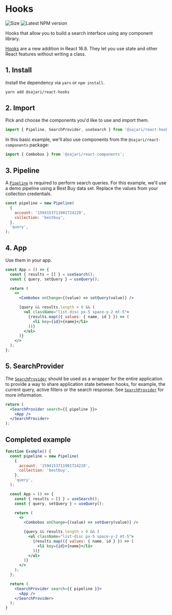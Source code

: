 
<SEO title="Hooks" description="TBD" />

# Hooks

<div className="flex space-x-2">
  <img src="https://badgen.net/bundlephobia/minzip/@sajari/react-hooks?cache=300" alt="Size" />
  <img src="https://badgen.net/npm/v/@sajari/react-hooks?cache=300" alt="Latest NPM version" />
</div>

Hooks that allow you to build a search interface using any component library.

[Hooks](https://reactjs.org/docs/hooks-intro.html) are a new addition in React 16.8. They let you use state and other React features without writing a class.

## 1. Install

Install the dependency via `yarn` or `npm install`.

```txt
yarn add @sajari/react-hooks
```

## 2. Import

Pick and choose the components you'd like to use and import them.

```js
import { Pipeline, SearchProvider, useSearch } from '@sajari/react-hooks';
```

In this basic example, we'll also use components from the `@sajari/react-components` package:

```js
import { Combobox } from '@sajari/react-components';
```

## 3. Pipeline

A [`Pipeline`](/classes/pipeline) is required to perform search queries. For this example, we'll use a demo pipeline using a Best Buy data set. Replace the values from your collection credentials.

```js
const pipeline = new Pipeline(
  {
    account: '1594153711901724220',
    collection: 'bestbuy',
  },
  'query',
);
```

## 4. App

Use them in your app.

```jsx live=false
const App = () => {
  const { results = [] } = useSearch();
  const { query, setQuery } = useQuery();

  return (
    <>
      <Combobox onChange={(value) => setQuery(value)} />

      {query && results.length > 0 && (
        <ul className="list-disc px-5 space-y-2 mt-5">
          {results.map(({ values: { name, id } }) => (
            <li key={id}>{name}</li>
          ))}
        </ul>
      )}
    </>
  );
};
```

## 5. SearchProvider

The [`SearchProvider`](/hooks/searchprovider) should be used as a wrapper for the entire application to provide a way to share application state between hooks, for example, the current query, active filters or the search response. See [`SearchProvider`](/hooks/searchprovider) for more information.

```jsx live=false
return (
  <SearchProvider search={{ pipeline }}>
    <App />
  </SearchProvider>
);
```

## Completed example

```jsx
function Example() {
  const pipeline = new Pipeline(
    {
      account: '1594153711901724220',
      collection: 'bestbuy',
    },
    'query',
  );

  const App = () => {
    const { results = [] } = useSearch();
    const { query, setQuery } = useQuery();

    return (
      <>
        <Combobox onChange={(value) => setQuery(value)} />

        {query && results.length > 0 && (
          <ul className="list-disc px-5 space-y-2 mt-5">
            {results.map(({ values: { name, id } }) => (
              <li key={id}>{name}</li>
            ))}
          </ul>
        )}
      </>
    );
  };

  return (
    <SearchProvider search={{ pipeline }}>
      <App />
    </SearchProvider>
  );
}
```
